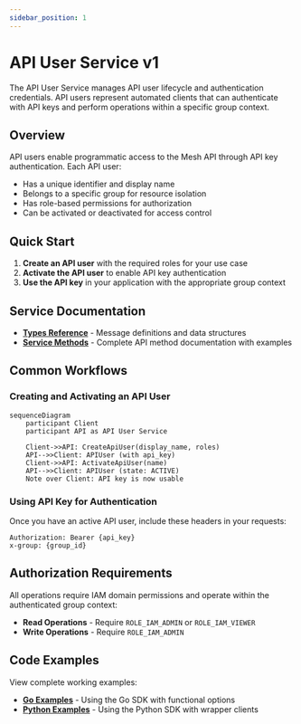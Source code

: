 ```yaml
---
sidebar_position: 1
---
```


# API User Service v1

The API User Service manages API user lifecycle and authentication credentials. API users represent automated clients that can authenticate with API keys and perform operations within a specific group context.

## Overview

API users enable programmatic access to the Mesh API through API key authentication. Each API user:

- Has a unique identifier and display name
- Belongs to a specific group for resource isolation  
- Has role-based permissions for authorization
- Can be activated or deactivated for access control

## Quick Start

1. **Create an API user** with the required roles for your use case
2. **Activate the API user** to enable API key authentication
3. **Use the API key** in your application with the appropriate group context

## Service Documentation

- **[Types Reference](./types)** - Message definitions and data structures
- **[Service Methods](./service/)** - Complete API method documentation with examples

## Common Workflows

### Creating and Activating an API User

```mermaid
sequenceDiagram
    participant Client
    participant API as API User Service
    
    Client->>API: CreateApiUser(display_name, roles)
    API-->>Client: APIUser (with api_key)
    Client->>API: ActivateApiUser(name)
    API-->>Client: APIUser (state: ACTIVE)
    Note over Client: API key is now usable
```

### Using API Key for Authentication

Once you have an active API user, include these headers in your requests:

```
Authorization: Bearer {api_key}
x-group: {group_id}
```

## Authorization Requirements

All operations require IAM domain permissions and operate within the authenticated group context:

- **Read Operations** - Require `ROLE_IAM_ADMIN` or `ROLE_IAM_VIEWER`
- **Write Operations** - Require `ROLE_IAM_ADMIN`

## Code Examples

View complete working examples:

- **[Go Examples](./examples/go/)** - Using the Go SDK with functional options
- **[Python Examples](./examples/python/)** - Using the Python SDK with wrapper clients
